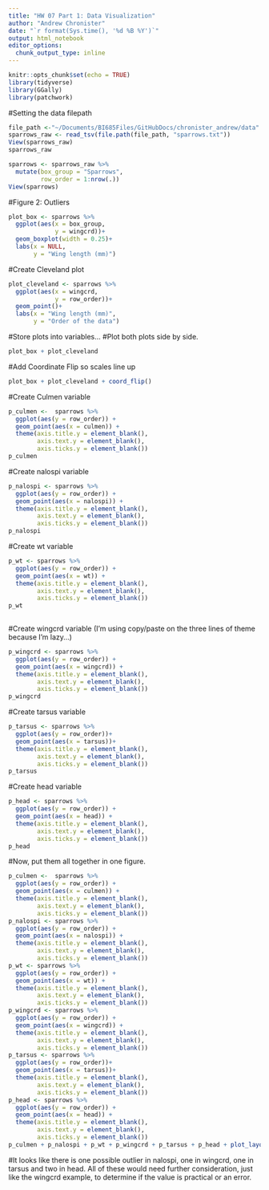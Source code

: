 ```yaml
---
title: "HW 07 Part 1: Data Visualization"
author: "Andrew Chronister"
date: "`r format(Sys.time(), '%d %B %Y')`"
output: html_notebook
editor_options: 
  chunk_output_type: inline
---
```

```r

knitr::opts_chunk$set(echo = TRUE)
library(tidyverse)
library(GGally)
library(patchwork)
```

#Setting the data filepath
```r
file_path <-"~/Documents/BI685Files/GitHubDocs/chronister_andrew/data"
sparrows_raw <- read_tsv(file.path(file_path, "sparrows.txt"))
View(sparrows_raw)
sparrows_raw
```
```r
sparrows <- sparrows_raw %>%
  mutate(box_group = "Sparrows",
         row_order = 1:nrow(.))
View(sparrows)
```
#Figure 2: Outliers 
```r
plot_box <- sparrows %>%
  ggplot(aes(x = box_group,
             y = wingcrd))+
  geom_boxplot(width = 0.25)+
  labs(x = NULL,
       y = "Wing length (mm)")
```
#Create Cleveland plot
```r
plot_cleveland <- sparrows %>%
  ggplot(aes(x = wingcrd,
             y = row_order))+
  geom_point()+
  labs(x = "Wing length (mm)",
       y = "Order of the data")
```
#Store plots into variables...
#Plot both plots side by side.
```r
plot_box + plot_cleveland
```
#Add Coordinate Flip so scales line up
```r
plot_box + plot_cleveland + coord_flip()
```
#Create Culmen variable
```r
p_culmen <-  sparrows %>%
  ggplot(aes(y = row_order)) +
  geom_point(aes(x = culmen)) +
  theme(axis.title.y = element_blank(),
        axis.text.y = element_blank(),
        axis.ticks.y = element_blank())
p_culmen
```
#Create nalospi variable
```r
p_nalospi <- sparrows %>%
  ggplot(aes(y = row_order)) +
  geom_point(aes(x = nalospi)) +
  theme(axis.title.y = element_blank(),
        axis.text.y = element_blank(),
        axis.ticks.y = element_blank())
p_nalospi
```
#Create wt variable
```r
p_wt <- sparrows %>%
  ggplot(aes(y = row_order)) +
  geom_point(aes(x = wt)) +
  theme(axis.title.y = element_blank(),
        axis.text.y = element_blank(),
        axis.ticks.y = element_blank())
p_wt
  
```
#Create wingcrd variable (I'm using copy/paste on the three lines of theme because I'm lazy...)
```r
p_wingcrd <- sparrows %>%
  ggplot(aes(y = row_order)) +
  geom_point(aes(x = wingcrd)) +
  theme(axis.title.y = element_blank(),
        axis.text.y = element_blank(),
        axis.ticks.y = element_blank())
p_wingcrd
```
#Create tarsus variable
```r
p_tarsus <- sparrows %>%
  ggplot(aes(y = row_order))+
  geom_point(aes(x = tarsus))+
  theme(axis.title.y = element_blank(),
        axis.text.y = element_blank(),
        axis.ticks.y = element_blank())
p_tarsus
```
#Create head variable
```r
p_head <- sparrows %>%
  ggplot(aes(y = row_order)) +
  geom_point(aes(x = head)) +
  theme(axis.title.y = element_blank(),
        axis.text.y = element_blank(),
        axis.ticks.y = element_blank())
p_head
```
#Now, put them all together in one figure. 
```r
p_culmen <-  sparrows %>%
  ggplot(aes(y = row_order)) +
  geom_point(aes(x = culmen)) +
  theme(axis.title.y = element_blank(),
        axis.text.y = element_blank(),
        axis.ticks.y = element_blank())
p_nalospi <- sparrows %>%
  ggplot(aes(y = row_order)) +
  geom_point(aes(x = nalospi)) +
  theme(axis.title.y = element_blank(),
        axis.text.y = element_blank(),
        axis.ticks.y = element_blank())
p_wt <- sparrows %>%
  ggplot(aes(y = row_order)) +
  geom_point(aes(x = wt)) +
  theme(axis.title.y = element_blank(),
        axis.text.y = element_blank(),
        axis.ticks.y = element_blank())
p_wingcrd <- sparrows %>%
  ggplot(aes(y = row_order)) +
  geom_point(aes(x = wingcrd)) +
  theme(axis.title.y = element_blank(),
        axis.text.y = element_blank(),
        axis.ticks.y = element_blank())
p_tarsus <- sparrows %>%
  ggplot(aes(y = row_order))+
  geom_point(aes(x = tarsus))+
  theme(axis.title.y = element_blank(),
        axis.text.y = element_blank(),
        axis.ticks.y = element_blank())
p_head <- sparrows %>%
  ggplot(aes(y = row_order)) +
  geom_point(aes(x = head)) +
  theme(axis.title.y = element_blank(),
        axis.text.y = element_blank(),
        axis.ticks.y = element_blank())
p_culmen + p_nalospi + p_wt + p_wingcrd + p_tarsus + p_head + plot_layout(ncol = 3, nrow = 2)
```
#It looks like there is one possible outlier in nalospi, one in wingcrd, one in tarsus and two in head. All of these would need further consideration, just like the wingcrd example, to determine if the value is practical or an error. 


